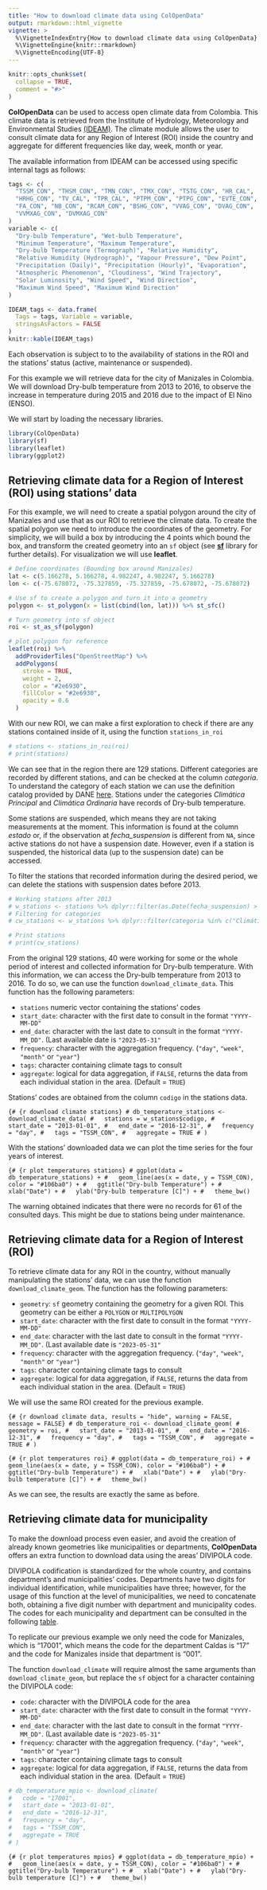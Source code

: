 ```yaml
---
title: "How to download climate data using ColOpenData"
output: rmarkdown::html_vignette
vignette: >
  %\VignetteIndexEntry{How to download climate data using ColOpenData}
  %\VignetteEngine{knitr::rmarkdown}
  %\VignetteEncoding{UTF-8}
---
```


```r
knitr::opts_chunk$set(
  collapse = TRUE,
  comment = "#>"
)
```

**ColOpenData** can be used to access open climate data from Colombia. This climate data is retrieved from the Institute of Hydrology, Meteorology and Environmental Studies [(IDEAM)](http://www.ideam.gov.co/). The climate module allows the user to consult climate data for any Region of Interest (ROI) inside the country and aggregate for different frequencies like day, week, month or year.

The available information from IDEAM can be accessed using specific internal tags as follows:

```r
tags <- c(
  "TSSM_CON", "THSM_CON", "TMN_CON", "TMX_CON", "TSTG_CON", "HR_CAL",
  "HRHG_CON", "TV_CAL", "TPR_CAL", "PTPM_CON", "PTPG_CON", "EVTE_CON",
  "FA_CON", "NB_CON", "RCAM_CON", "BSHG_CON", "VVAG_CON", "DVAG_CON",
  "VVMXAG_CON", "DVMXAG_CON"
)
variable <- c(
  "Dry-bulb Temperature", "Wet-bulb Temperature",
  "Minimum Temperature", "Maximum Temperature",
  "Dry-bulb Temperature (Termograph)", "Relative Humidity",
  "Relative Humidity (Hydrograph)", "Vapour Pressure", "Dew Point",
  "Precipitation (Daily)", "Precipitation (Hourly)", "Evaporation",
  "Atmospheric Phenomenon", "Cloudiness", "Wind Trajectory",
  "Solar Luminosity", "Wind Speed", "Wind Direction",
  "Maximum Wind Speed", "Maximum Wind Direction"
)

IDEAM_tags <- data.frame(
  Tags = tags, Variable = variable,
  stringsAsFactors = FALSE
)
knitr::kable(IDEAM_tags)
```

Each observation is subject to to the availability of stations in the ROI and the stations' status (active, maintenance or suspended).

For this example we will retrieve data for the city of Manizales in Colombia. We will download Dry-bulb temperature from 2013 to 2016, to observe the increase in temperature during 2015 and 2016 due to the impact of El Nino (ENSO).

We will start by loading the necessary libraries.

```r
library(ColOpenData)
library(sf)
library(leaflet)
library(ggplot2)
```

## Retrieving climate data for a Region of Interest (ROI) using stations' data

For this example, we will need to create a spatial polygon around the city of Manizales and use that as our ROI to retrieve the climate data. To create the spatial polygon we need to introduce the coordinates of the geometry. For simplicity, we will build a box by introducing the 4 points which bound the box, and transform the created geometry into an `sf` object (see [**sf**](https://r-spatial.github.io/sf/articles/sf1.html) library for further details). For visualization we will use **leaflet**.

```r
# Define coordinates (Bounding box around Manizales)
lat <- c(5.166278, 5.166278, 4.982247, 4.982247, 5.166278)
lon <- c(-75.678072, -75.327859, -75.327859, -75.678072, -75.678072)

# Use sf to create a polygon and turn it into a geometry
polygon <- st_polygon(x = list(cbind(lon, lat))) %>% st_sfc()

# Turn geometry into sf object
roi <- st_as_sf(polygon)

# plot polygon for reference
leaflet(roi) %>%
  addProviderTiles("OpenStreetMap") %>%
  addPolygons(
    stroke = TRUE,
    weight = 2,
    color = "#2e6930",
    fillColor = "#2e6930",
    opacity = 0.6
  )
```

With our new ROI, we can make a first exploration to check if there are any stations contained inside of it, using the function `stations_in_roi`

```r
# stations <- stations_in_roi(roi)
# print(stations)
```

We can see that in the region there are 129 stations. Different categories are recorded by different stations, and can be checked at the column *categoria*. To understand the category of each station we can use the definition catalog provided by DANE [here](http://www.ideam.gov.co/documents/10182/557765/Definiciones+CNE.pdf/25e1cca5-ee47-4eaf-86c0-c4f5192a9937). Stations under the categories *Climática Principal* and *Climática Ordinaria* have records of Dry-bulb temperature.

Some stations are suspended, which means they are not taking measurements at the moment. This information is found at the column *estado* or, if the observation at *fecha_suspension* is different from `NA`, since active stations do not have a suspension date. However, even if a station is suspended, the historical data (up to the suspension date) can be accessed.

To filter the stations that recorded information during the desired period, we can delete the stations with suspension dates before 2013.

```r
# Working stations after 2013
# w_stations <- stations %>% dplyr::filter(as.Date(fecha_suspension) > as.Date("2013-01-01") | estado == "Activa")
# Filtering for categories
# cw_stations <- w_stations %>% dplyr::filter(categoria %in% c("Climática Principal", "Climática Ordinaria"))

# Print stations
# print(cw_stations)
```

From the original 129 stations, 40 were working for some or the whole period of interest and collected information for Dry-bulb temperature. With this information, we can access the Dry-bulb temperature from 2013 to 2016. To do so, we can use the function `download_climate_data`. This function has the following parameters:

-   `stations` numeric vector containing the stations' codes
-   `start_date`: character with the first date to consult in the format `"YYYY-MM-DD"`
-   `end_date`: character with the last date to consult in the format `"YYYY-MM_DD"`. (Last available date is `"2023-05-31"`
-   `frequency`: character with the aggregation frequency. (`"day"`, `"week"`, `"month"` or `"year"`)
-   `tags`: character containing climate tags to consult
-   `aggregate`: logical for data aggregation, if `FALSE`, returns the data from each individual station in the area. (Default = `TRUE`)

Stations' codes are obtained from the column `codigo` in the stations data.

```{# {r download climate stations}
# db_temperature_stations <- download_climate_data(
#   stations = w_stations$codigo,
#   start_date = "2013-01-01",
#   end_date = "2016-12-31",
#   frequency = "day",
#   tags = "TSSM_CON",
#   aggregate = TRUE
# )
```

With the stations' downloaded data we can plot the time series for the four years of interest.

```{# {r plot temperatures stations}
# ggplot(data = db_temperature_stations) +
#   geom_line(aes(x = date, y = TSSM_CON), color = "#106ba0") +
#   ggtitle("Dry-bulb Temperature") +
#   xlab("Date") +
#   ylab("Dry-bulb temperature [C]") +
#   theme_bw()
```

The warning obtained indicates that there were no records for 61 of the consulted days. This might be due to stations being under maintenance.

## Retrieving climate data for a Region of Interest (ROI)

To retrieve climate data for any ROI in the country, without manually manipulating the stations' data, we can use the function `download_climate_geom`. The function has the following parameters:

-   `geometry`: `sf` geometry containing the geometry for a given ROI. This geometry can be either a `POLYGON` or `MULTIPOLYGON`
-   `start_date`: character with the first date to consult in the format `"YYYY-MM-DD"`
-   `end_date`: character with the last date to consult in the format `"YYYY-MM_DD"`. (Last available date is `"2023-05-31"`
-   `frequency`: character with the aggregation frequency. (`"day"`, `"week"`, `"month"` or `"year"`)
-   `tags`: character containing climate tags to consult
-   `aggregate`: logical for data aggregation, if `FALSE`, returns the data from each individual station in the area. (Default = `TRUE`)

We will use the same ROI created for the previous example.

```{# {r download climate data, results = "hide", warning = FALSE, message = FALSE}
# db_temperature_roi <- download_climate_geom(
#   geometry = roi,
#   start_date = "2013-01-01",
#   end_date = "2016-12-31",
#   frequency = "day",
#   tags = "TSSM_CON",
#   aggregate = TRUE
# )
```

```{# {r plot temperatures roi}
# ggplot(data = db_temperature_roi) +
#   geom_line(aes(x = date, y = TSSM_CON), color = "#106ba0") +
#   ggtitle("Dry-bulb Temperature") +
#   xlab("Date") +
#   ylab("Dry-bulb temperature [C]") +
#   theme_bw()
```

As we can see, the results are exactly the same as before.

## Retrieving climate data for municipality

To make the download process even easier, and avoid the creation of already known geometries like municipalities or departments, **ColOpenData** offers an extra function to download data using the areas' DIVIPOLA code.

DIVIPOLA codification is standardized for the whole country, and contains department's and municipalities' codes. Departments have two digits for individual identification, while municipalities have three; however, for the usage of this function at the level of municipalities, we need to concatenate both, obtaining a five digit number with department and municipality codes. The codes for each municipality and department can be consulted in the following [table](https://www.datos.gov.co/widgets/gdxc-w37w).

To replicate our previous example we only need the code for Manizales, which is "17001", which means the code for the department Caldas is "17" and the code for Manizales inside that department is "001".

The function `download_climate` will require almost the same arguments than `download_climate_geom`, but replace the `sf` object for a character containing the DIVIPOLA code:

-   `code`: character with the DIVIPOLA code for the area
-   `start_date`: character with the first date to consult in the format `"YYYY-MM-DD"`
-   `end_date`: character with the last date to consult in the format `"YYYY-MM_DD"`. (Last available date is `"2023-05-31"`
-   `frequency`: character with the aggregation frequency. (`"day"`, `"week"`, `"month"` or `"year"`)
-   `tags`: character containing climate tags to consult
-   `aggregate`: logical for data aggregation, if `FALSE`, returns the data from each individual station in the area. (Default = `TRUE`)

```r
# db_temperature_mpio <- download_climate(
#   code = "17001",
#   start_date = "2013-01-01",
#   end_date = "2016-12-31",
#   frequency = "day",
#   tags = "TSSM_CON",
#   aggregate = TRUE
# )
```

```{# {r plot temperatures mpios}
# ggplot(data = db_temperature_mpio) +
#   geom_line(aes(x = date, y = TSSM_CON), color = "#106ba0") +
#   ggtitle("Dry-bulb Temperature") +
#   xlab("Date") +
#   ylab("Dry-bulb temperature [C]") +
#   theme_bw()
```

